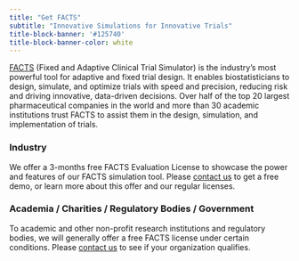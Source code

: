 ```yaml
---
title: "Get FACTS"
subtitle: "Innovative Simulations for Innovative Trials"
title-block-banner: '#125740'
title-block-banner-color: white
---
```


[FACTS](https://www.berryconsultants.com/software/facts){target="_blank"} (Fixed and Adaptive Clinical Trial Simulator) is the industry’s most powerful tool for adaptive and fixed trial design. It enables biostatisticians to design, simulate, and optimize trials with speed and precision, reducing risk and driving innovative, data-driven decisions. Over half of the top 20 largest pharmaceutical companies in the world and more than 30 academic institutions trust FACTS to assist them in the design, simulation, and implementation of trials.

### Industry

We offer a 3-months free FACTS Evaluation License to showcase the power and features of our FACTS simulation tool. Please [contact us](../contact/index.qmd) to get a free demo, or learn more about this offer and our regular licenses.

### Academia / Charities / Regulatory Bodies / Government

To academic and other non-profit research institutions and regulatory bodies, we will generally offer a free FACTS license under certain conditions. Please [contact us](../contact/index.qmd) to see if your organization qualifies.

